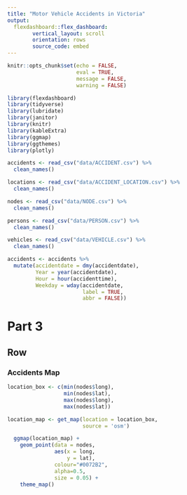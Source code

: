 ```yaml
---
title: "Motor Vehicle Accidents in Victoria"
output: 
  flexdashboard::flex_dashboard:
        vertical_layout: scroll
        orientation: rows
        source_code: embed
---
```


```r
knitr::opts_chunk$set(echo = FALSE,
                      eval = TRUE,
                      message = FALSE, 
                      warning = FALSE)
```

```r
library(flexdashboard)
library(tidyverse)
library(lubridate)
library(janitor)
library(knitr)
library(kableExtra)
library(ggmap)
library(ggthemes)
library(plotly)
```

```r
accidents <- read_csv("data/ACCIDENT.csv") %>%
  clean_names()

locations <- read_csv("data/ACCIDENT_LOCATION.csv") %>%
  clean_names()

nodes <- read_csv("data/NODE.csv") %>%
  clean_names()

persons <- read_csv("data/PERSON.csv") %>%
  clean_names()

vehicles <- read_csv("data/VEHICLE.csv") %>%
  clean_names()
```

```r
accidents <- accidents %>%
  mutate(accidentdate = dmy(accidentdate),
         Year = year(accidentdate),
         Hour = hour(accidenttime),
         Weekday = wday(accidentdate, 
                        label = TRUE,
                        abbr = FALSE))
```

Part 3 {data-icon="fa-battery-three-quarters"}
===================================== 

Row {.tabset data-height=800}
---------

### **Accidents Map**

```r
location_box <- c(min(nodes$long), 
                  min(nodes$lat), 
                  max(nodes$long),
                  max(nodes$lat))

location_map <- get_map(location = location_box, 
                        source = 'osm')

  ggmap(location_map) + 
    geom_point(data = nodes,
               aes(x = long,
                   y = lat), 
               colour="#0072B2", 
               alpha=0.5, 
               size = 0.05) +
    theme_map()
```



